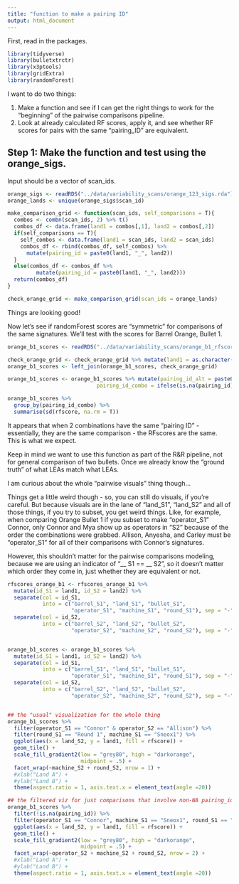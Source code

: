 ```yaml
---
title: "function to make a pairing ID"
output: html_document
---
```

First, read in the packages.  

```r
library(tidyverse)
library(bulletxtrctr)
library(x3ptools)
library(gridExtra)
library(randomForest)
```


I want to do two things: 

(1) Make a function and see if I can get the right things to work for the "beginning" of the pairwise comparisons pipeline.
(2) Look at already calculated RF scores, apply it, and see whether RF scores for pairs with the same "pairing_ID" are equivalent. 


## Step 1: Make the function and test using the orange_sigs.  

Input should be a vector of scan_ids.

```r
orange_sigs <- readRDS("../data/variability_scans/orange_123_sigs.rda")
orange_lands <- unique(orange_sigs$scan_id) 

make_comparison_grid <- function(scan_ids, self_comparisons = T){
  combos <- combn(scan_ids, 2) %>% t()
  combos_df <- data.frame(land1 = combos[,1], land2 = combos[,2]) 
  if(self_comparisons == T){
    self_combos <- data.frame(land1 = scan_ids, land2 = scan_ids)
    combos_df <- rbind(combos_df, self_combos) %>%
      mutate(pairing_id = paste0(land1, "_", land2))
  }
  else(combos_df <- combos_df %>% 
         mutate(pairing_id = paste0(land1, "_", land2)))
  return(combos_df)
}

check_orange_grid <- make_comparison_grid(scan_ids = orange_lands)


```

Things are looking good! 

Now let's see if randomForest scores are "symmetric" for comparisons of the same signatures. We'll test with the scores for Barrel Orange, Bullet 1. 

```r
orange_b1_scores <- readRDS("../data/variability_scans/orange_b1_rfscores.rda")

check_orange_grid <- check_orange_grid %>% mutate(land1 = as.character(land1), land2 = as.character(land2))
orange_b1_scores <- left_join(orange_b1_scores, check_orange_grid)

orange_b1_scores <- orange_b1_scores %>% mutate(pairing_id_alt = paste0(land2, "_", land1),
                            pairing_id_combo = ifelse(is.na(pairing_id), pairing_id_alt, pairing_id))

orange_b1_scores %>% 
  group_by(pairing_id_combo) %>% 
  summarise(sd(rfscore, na.rm = T))
```

It appears that when 2 combinations have the same "pairing ID" - essentially, they are the same comparison - the RFscores are the same. This is what we expect. 

Keep in mind we want to use this function as part of the R\&R pipeline, not for general comparison of two bullets. Once we already know the "ground truth" of what LEAs match what LEAs. 

I am curious about the whole "pairwise visuals" thing though... 

Things get a little weird though - so, you can still do visuals, if you're careful. But because visuals are in the lane of "land_S1", "land_S2" and all of those things, if you try to subset, you get weird things. Like, for example, when comparing Orange Bullet 1 if you subset to make "operator_S1" Connor, only Connor and Mya show up as operators in "S2" because of the order the combinations were grabbed. Allison, Anyesha, and Carley must be "operator_S1" for all of their comparisons with Connor's signatures. 

However, this shouldn't matter for the pairwise comparisons modeling, because we are using an indicator of "__ S1 == __ S2", so it doesn't matter which order they come in, just whether they are equivalent or not. 

```r
rfscores_orange_b1 <- rfscores_orange_b1 %>% 
  mutate(id_S1 = land1, id_S2 = land2) %>% 
  separate(col = id_S1, 
           into = c("barrel_S1", "land_S1", "bullet_S1", 
                    "operator_S1", "machine_S1", "round_S1"), sep = "-") %>% 
  separate(col = id_S2, 
           into = c("barrel_S2", "land_S2", "bullet_S2", 
                    "operator_S2", "machine_S2", "round_S2"), sep = "-")


orange_b1_scores <- orange_b1_scores %>%
  mutate(id_S1 = land1, id_S2 = land2) %>%
  separate(col = id_S1, 
           into = c("barrel_S1", "land_S1", "bullet_S1", 
                    "operator_S1", "machine_S1", "round_S1"), sep = "-") %>% 
  separate(col = id_S2, 
           into = c("barrel_S2", "land_S2", "bullet_S2", 
                    "operator_S2", "machine_S2", "round_S2"), sep = "-")


## the "usual" visualization for the whole thing
orange_b1_scores %>%
  filter(operator_S1 == "Connor" & operator_S2 == "Allison") %>% 
  filter(round_S1 == "Round 1", machine_S1 == "Sneox1") %>% 
  ggplot(aes(x = land_S2, y = land1, fill = rfscore)) +
  geom_tile() +
  scale_fill_gradient2(low = "grey80", high = "darkorange", 
                       midpoint = .5) +
  facet_wrap(~machine_S2 + round_S2, nrow = 1) +
  #xlab("Land A") +
  #ylab("Land B") +
  theme(aspect.ratio = 1, axis.text.x = element_text(angle =20))

## the filtered viz for just comparisons that involve non-NA pairing_ids. 
orange_b1_scores %>%
  filter(!is.na(pairing_id)) %>%
  filter(operator_S1 == "Connor", machine_S1 == "Sneox1", round_S1 == "Round 1") %>% 
  ggplot(aes(x = land_S2, y = land1, fill = rfscore)) +
  geom_tile() +
  scale_fill_gradient2(low = "grey80", high = "darkorange", 
                       midpoint = .5) +
  facet_wrap(~operator_S2 + machine_S2 + round_S2, nrow = 2) +
  #xlab("Land A") +
  #ylab("Land B") +
  theme(aspect.ratio = 1, axis.text.x = element_text(angle =20))
```





